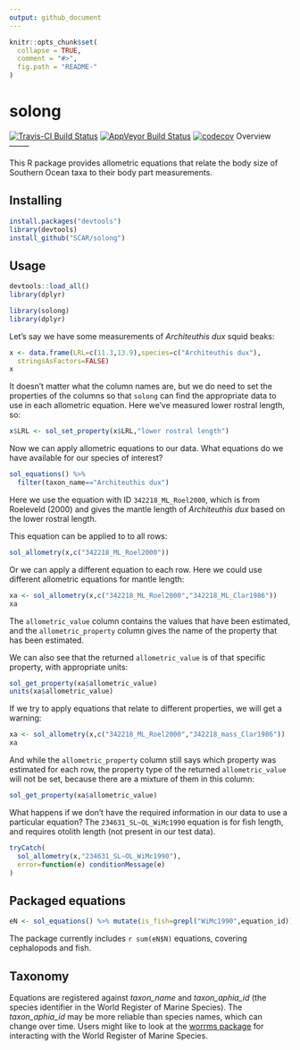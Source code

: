 ```yaml
---
output: github_document
---
```


<!-- README.md is generated from README.Rmd. Please edit that file -->

```r
knitr::opts_chunk$set(
  collapse = TRUE,
  comment = "#>",
  fig.path = "README-"
)
```

# solong

[![Travis-CI Build Status](https://travis-ci.org/SCAR/solong.svg?branch=master)](https://travis-ci.org/SCAR/solong)
[![AppVeyor Build Status](https://ci.appveyor.com/api/projects/status/github/SCAR/solong?branch=master&svg=true)](https://ci.appveyor.com/project/SCAR/solong)
[![codecov](https://codecov.io/gh/SCAR/solong/branch/master/graph/badge.svg)](https://codecov.io/gh/SCAR/solong)
Overview
--------

This R package provides allometric equations that relate the body size of Southern Ocean taxa to their body part measurements.


Installing
----------

```r
install.packages("devtools")
library(devtools)
install_github("SCAR/solong")
```

Usage
-----

```r
devtools::load_all()
library(dplyr)
```


```r
library(solong)
library(dplyr)
```


Let's say we have some measurements of *Architeuthis dux* squid beaks:

```r
x <- data.frame(LRL=c(11.3,13.9),species=c("Architeuthis dux"),
  stringsAsFactors=FALSE)
x
```

It doesn't matter what the column names are, but we do need to set the properties of the columns so that `solong` can find the appropriate data to use in each allometric equation. Here we've measured lower rostral length, so:

```r
x$LRL <- sol_set_property(x$LRL,"lower rostral length")
```

Now we can apply allometric equations to our data. What equations do we have available for our species of interest?

```r
sol_equations() %>%
  filter(taxon_name=="Architeuthis dux")
```

Here we use the equation with ID `342218_ML_Roel2000`, which is from Roeleveld (2000) and gives the mantle length of *Architeuthis dux* based on the lower rostral length.

This equation can be applied to to all rows:
```r
sol_allometry(x,c("342218_ML_Roel2000"))
```

Or we can apply a different equation to each row. Here we could use different allometric equations for mantle length:
```r
xa <- sol_allometry(x,c("342218_ML_Roel2000","342218_ML_Clar1986"))
xa
```

The `allometric_value` column contains the values that have been estimated, and the `allometric_property` column gives the name of the property that has been estimated.

We can also see that the returned `allometric_value` is of that specific property, with appropriate units:
```r
sol_get_property(xa$allometric_value)
units(xa$allometric_value)
```

If we try to apply equations that relate to different properties, we will get a warning:
```r
xa <- sol_allometry(x,c("342218_ML_Roel2000","342218_mass_Clar1986"))
xa
```

And while the `allometric_property` column still says which property was estimated for each row, the property type of the returned `allometric_value` will not be set, because there are a mixture of them in this column:
```r
sol_get_property(xa$allometric_value)
```

What happens if we don't have the required information in our data to use a particular equation? The `234631_SL~OL_WiMc1990` equation is for fish length, and requires otolith length (not present in our test data).

```r
tryCatch(
  sol_allometry(x,"234631_SL~OL_WiMc1990"),
  error=function(e) conditionMessage(e)
)
```

## Packaged equations

```r
eN <- sol_equations() %>% mutate(is_fish=grepl("WiMc1990",equation_id)) %>% group_by(is_fish,return_property) %>% summarize(N=n())
```
The package currently includes `r sum(eN$N)` equations, covering cephalopods and fish.

## Taxonomy

Equations are registered against *taxon_name* and *taxon_aphia_id* (the species identifier in the World Register of Marine Species). The *taxon_aphia_id* may be more reliable than species names, which can change over time. Users might like to look at the [worrms package](https://cran.r-project.org/package=worrms) for interacting with the World Register of Marine Species.


